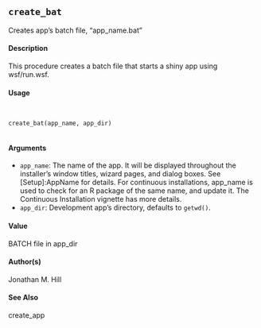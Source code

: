 ## ``create_bat``

Creates app’s batch file, "app_name.bat"

#### Description

This procedure creates a batch file that starts a shiny app using wsf/run.wsf.

#### Usage
<pre><code>

create_bat(app_name, app_dir)

</code></pre>
#### Arguments

* ``app_name``: The name of the app. It will be displayed throughout the installer’s window titles, wizard pages, and dialog boxes. See [Setup]:AppName for details. For continuous installations, app_name is used to check for an R package of the same name, and update it. The Continuous Installation vignette has more details.
* ``app_dir``: Development app’s directory, defaults to ``getwd()``.

#### Value
BATCH file in app_dir

#### Author(s)
Jonathan M. Hill

#### See Also
create_app
